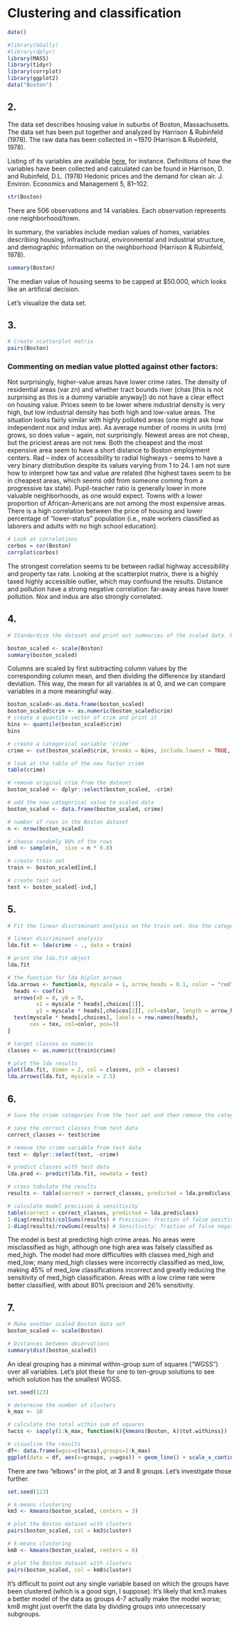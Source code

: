 # Clustering and classification



```r
date()

#library(GGally)
#library(dplyr)
library(MASS)
library(tidyr)
library(corrplot)
library(ggplot2)
data("Boston")

```

## 2. 
The data set describes housing value in suburbs of Boston, Massachusetts. The data set has been put together and analyzed by Harrison & Rubinfeld (1978). The raw data has been collected in ~1970 (Harrison & Rubinfeld, 1978).

Listing of its variables are available [here](https://stat.ethz.ch/R-manual/R-devel/library/MASS/html/Boston.html), for instance. Definitions of how the variables have been collected and calculated can be found in Harrison, D. and Rubinfeld, D.L. (1978) Hedonic prices and the demand for clean air. J. Environ. Economics and Management 5, 81–102. 

```r

str(Boston)

```
There are 506 observations and 14 variables. Each observation represents one neighborhood/town. 

In summary, the variables include median values of homes, variables describing housing, infrastructural, environmental and industrial structure, and demographic information on the neighborhood (Harrison & Rubinfeld, 1978). 

```r

summary(Boston)

```

The median value of housing seems to be capped at $50.000, which looks like an artificial decision. 

Let's visualize the data set. 

## 3. 

```r
# Create scatterplot matrix
pairs(Boston)

```
### Commenting on median value plotted against other factors: 
Not surprisingly, higher-value areas have lower crime rates. The density of residential areas (var zn) and whether tract bounds river (chas [this is not surprising as this is a dummy variable anyway]) do not have a clear effect on housing value. Prices seem to be lower where industrial density is very high, but low industrial density has both high and low-value areas. The situation looks fairly similar with highly polluted areas (one might ask how independent nox and indus are). As average number of rooms in units (rm) grows, so does value -- again, not surprisingly. 
Newest areas are not cheap, but the priciest areas are not new. Both the cheapest and the most expensive area seem to have a short distance to Boston employment centers. Rad -- index of accessibility to radial highways -- seems to have a very binary distribution despite its values varying from 1 to 24. I am not sure how to interpret how tax and value are related (the highest taxes seem to be in cheapest areas, which seems odd from someone coming from a progressive tax state). Pupil-teacher ratio is generally lower in more valuable neighborhoods, as one would expect. Towns with a lower proportion of African-Americans are not among the most expensive areas. There is a high correlation between the price of housing and lower percentage of "lower-status" population (i.e., male workers classified as laborers and adults with no high school education).


```r
# Look at correlations
corbos = cor(Boston)
corrplot(corbos)
```
The strongest correlation seems to be between radial highway accessibility and property tax rate. Looking at the scatterplot matrix, there is a highly taxed highly accessible outlier, which may confound the results. 
Distance and pollution have a strong negative correlation: far-away areas have lower pollution.
Nox and indus are also strongly correlated.

## 4. 
```r

# Standardize the dataset and print out summaries of the scaled data. How did the variables change? Create a categorical variable of the crime rate in the Boston dataset (from the scaled crime rate). Use the quantiles as the break points in the categorical variable. Drop the old crime rate variable from the dataset. Divide the dataset to train and test sets, so that 80% of the data belongs to the train set. (0-2 points)

boston_scaled <- scale(Boston)
summary(boston_scaled)
```
Columns are scaled by first subtracting column values by the corresponding column mean, and then dividing the difference by standard deviation. This way, the mean for all variables is at 0, and we can compare variables in a more meaningful way.

```r

boston_scaled<-as.data.frame(boston_scaled)
boston_scaled$crim <- as.numeric(boston_scaled$crim)
# create a quantile vector of crim and print it
bins <- quantile(boston_scaled$crim)
bins

# create a categorical variable 'crime'
crime <- cut(boston_scaled$crim, breaks = bins, include.lowest = TRUE, label=c("low","med_low","med_high","high"))

# look at the table of the new factor crime
table(crime)

# remove original crim from the dataset
boston_scaled <- dplyr::select(boston_scaled, -crim)

# add the new categorical value to scaled data
boston_scaled <- data.frame(boston_scaled, crime)

# number of rows in the Boston dataset 
n <- nrow(boston_scaled)

# choose randomly 80% of the rows
ind <- sample(n,  size = n * 0.8)

# create train set
train <- boston_scaled[ind,]

# create test set 
test <- boston_scaled[-ind,]

```

## 5. 

```r
# Fit the linear discriminant analysis on the train set. Use the categorical crime rate as the target variable and all the other variables in the dataset as predictor variables. Draw the LDA (bi)plot. (0-3 points)

# linear discriminant analysis
lda.fit <- lda(crime ~ ., data = train)

# print the lda.fit object
lda.fit

# the function for lda biplot arrows
lda.arrows <- function(x, myscale = 1, arrow_heads = 0.1, color = "red", tex = 0.75, choices = c(1,2)){
  heads <- coef(x)
  arrows(x0 = 0, y0 = 0, 
         x1 = myscale * heads[,choices[1]], 
         y1 = myscale * heads[,choices[2]], col=color, length = arrow_heads)
  text(myscale * heads[,choices], labels = row.names(heads), 
       cex = tex, col=color, pos=3)
}

# target classes as numeric
classes <- as.numeric(train$crime)

# plot the lda results
plot(lda.fit, dimen = 2, col = classes, pch = classes)
lda.arrows(lda.fit, myscale = 2.5)


```


## 6.

```r
# Save the crime categories from the test set and then remove the categorical crime variable from the test dataset. Then predict the classes with the LDA model on the test data. Cross tabulate the results with the crime categories from the test set. Comment on the results. (0-3 points)

# save the correct classes from test data
correct_classes <- test$crime

# remove the crime variable from test data
test <- dplyr::select(test, -crime)

# predict classes with test data
lda.pred <- predict(lda.fit, newdata = test)
```


```r
# cross tabulate the results
results <- table(correct = correct_classes, predicted = lda.pred$class)

# calculate model precision & sensitivity
table(correct = correct_classes, predicted = lda.pred$class)
1-diag(results)/colSums(results) # Precision: fraction of false positives
1-diag(results)/rowSums(results) # Sensitivity: fraction of false negatives

```
The model is best at predicting high crime areas. No areas were misclassified as high, although one high area was falsely classified as med_high. The model had more difficulties with classes med_high and med_low; many med_high classes were incorrectly classified as med_low, making 45% of med_low classifications incorrect and greatly reducing the sensitivity of med_high classification. Areas with a low crime rate were better classified, with about 80% precision and 26% sensitivity.

## 7.
```r
# Make another scaled Boston data set
boston_scaled <- scale(Boston)

# Distances between observations
summary(dist(boston_scaled))

```

An ideal grouping has a minimal within-group sum of squares ("WGSS") over all variables. Let's plot these for one to ten-group solutions to see which solution has the smallest WGSS.

```r
set.seed(123)

# determine the number of clusters
k_max <- 10

# calculate the total within sum of squares
twcss <- sapply(1:k_max, function(k){kmeans(Boston, k)$tot.withinss})

# visualize the results
df<- data.frame(wgss=c(twcss),groups=1:k_max)
ggplot(data = df, aes(x=groups, y=wgss)) + geom_line() + scale_x_continuous(breaks = 1:10)

```
There are two "elbows" in the plot, at 3 and 8 groups. Let's investigate those further. 

```r
set.seed(123)

# k-means clustering
km3 <- kmeans(boston_scaled, centers = 3)

# plot the Boston dataset with clusters
pairs(boston_scaled, col = km3$cluster)

# k-means clustering
km8 <- kmeans(boston_scaled, centers = 8)

# plot the Boston dataset with clusters
pairs(boston_scaled, col = km8$cluster)

```
It's difficult to point out any single variable based on which the groups have been clustered (which is a good sign, I suppose).  It's likely that km3 makes a better model of the data as groups 4-7 actually make the model worse; km8 might just overfit the data by dividing groups into unnecessary subgroups. 


